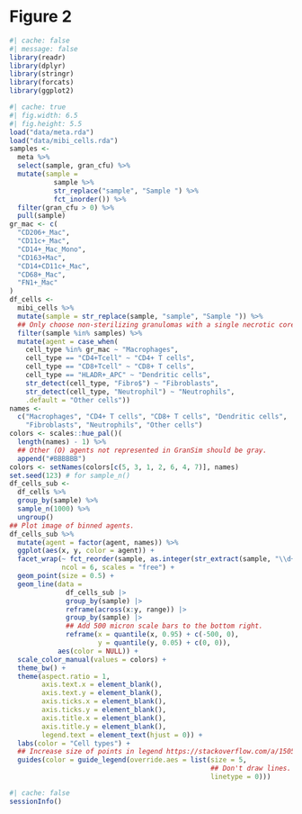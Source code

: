 # Figure 2

```r
#| cache: false
#| message: false
library(readr)
library(dplyr)
library(stringr)
library(forcats)
library(ggplot2)
```

```r
#| cache: true
#| fig.width: 6.5
#| fig.height: 5.5
load("data/meta.rda")
load("data/mibi_cells.rda")
samples <-
  meta %>%
  select(sample, gran_cfu) %>%
  mutate(sample =
           sample %>%
           str_replace("sample", "Sample ") %>%
           fct_inorder()) %>%
  filter(gran_cfu > 0) %>%
  pull(sample)
gr_mac <- c(
  "CD206+_Mac",
  "CD11c+_Mac",
  "CD14+_Mac_Mono",
  "CD163+Mac",
  "CD14+CD11c+_Mac",
  "CD68+_Mac",
  "FN1+_Mac"
)
df_cells <-
  mibi_cells %>%
  mutate(sample = str_replace(sample, "sample", "Sample ")) %>%
  ## Only choose non-sterilizing granulomas with a single necrotic core.
  filter(sample %in% samples) %>%
  mutate(agent = case_when(
    cell_type %in% gr_mac ~ "Macrophages",
    cell_type == "CD4+Tcell" ~ "CD4+ T cells",
    cell_type == "CD8+Tcell" ~ "CD8+ T cells",
    cell_type == "HLADR+_APC" ~ "Dendritic cells",
    str_detect(cell_type, "Fibro$") ~ "Fibroblasts",
    str_detect(cell_type, "Neutrophil") ~ "Neutrophils",
    .default = "Other cells"))
names <-
  c("Macrophages", "CD4+ T cells", "CD8+ T cells", "Dendritic cells",
    "Fibroblasts", "Neutrophils", "Other cells")
colors <- scales::hue_pal()(
  length(names) - 1) %>%
  ## Other (O) agents not represented in GranSim should be gray.
  append("#BBBBBB")
colors <- setNames(colors[c(5, 3, 1, 2, 6, 4, 7)], names)
set.seed(123) # for sample_n()
df_cells_sub <-
  df_cells %>%
  group_by(sample) %>%
  sample_n(1000) %>%
  ungroup()
## Plot image of binned agents.
df_cells_sub %>%
  mutate(agent = factor(agent, names)) %>%
  ggplot(aes(x, y, color = agent)) +
  facet_wrap(~ fct_reorder(sample, as.integer(str_extract(sample, "\\d+"))),
             ncol = 6, scales = "free") +
  geom_point(size = 0.5) +
  geom_line(data =
              df_cells_sub |>
              group_by(sample) |>
              reframe(across(x:y, range)) |>
              group_by(sample) |>
              ## Add 500 micron scale bars to the bottom right.
              reframe(x = quantile(x, 0.95) + c(-500, 0),
                      y = quantile(y, 0.05) + c(0, 0)),
            aes(color = NULL)) +
  scale_color_manual(values = colors) +
  theme_bw() +
  theme(aspect.ratio = 1,
        axis.text.x = element_blank(),
        axis.text.y = element_blank(),
        axis.ticks.x = element_blank(),
        axis.ticks.y = element_blank(),
        axis.title.x = element_blank(),
        axis.title.y = element_blank(),
        legend.text = element_text(hjust = 0)) +
  labs(color = "Cell types") +
  ## Increase size of points in legend https://stackoverflow.com/a/15059196
  guides(color = guide_legend(override.aes = list(size = 5,
                                                  ## Don't draw lines.
                                                  linetype = 0)))
```

```r
#| cache: false
sessionInfo()
```
